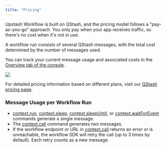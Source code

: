 ```yaml
---
title: "Pricing"
---
```


Upstash Workflow is built on QStash, and the pricing model follows a "pay-as-you-go" approach. You only pay when your app receives traffic, so there's no cost when it's not in use.

A workflow run consists of several QStash messages, with the total cost determined by the number of messages used.

You can track your current message usage and associated costs in the [Overview tab of the console](https://console.upstash.com/qstash?tab=details).

<Frame>
  <img src="/img/qstash/message_cost.png" />
</Frame>

For detailed pricing information based on different plans, visit our [QStash pricing page](https://upstash.com/pricing/qstash).

### Message Usage per Workflow Run

- [context.run](/qstash/workflow/basics/context#context-run), [context.sleep](/qstash/workflow/basics/context#context-sleep), [context.sleepUntil](/qstash/workflow/basics/context#context-sleepuntil), or [context.waitForEvent](/qstash/workflow/basics/context#context-waitforevent) commands generate a single message.
- The [context.call](/qstash/workflow/basics/context#context-call) command generates two messages.
- If the workflow endpoint or URL in [context.call](/qstash/workflow/basics/context#context-call) returns an error or is unreachable, the workflow SDK will retry the call (up to 3 times by default). Each retry counts as a new message.


